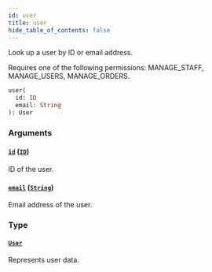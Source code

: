 ```yaml
---
id: user
title: user
hide_table_of_contents: false
---
```


Look up a user by ID or email address.

Requires one of the following permissions: MANAGE_STAFF, MANAGE_USERS, MANAGE_ORDERS.

```graphql
user(
  id: ID
  email: String
): User
```

### Arguments

#### [`id`](#) ([`ID`](../../../developer/api-reference/scalars/id))

ID of the user.

#### [`email`](#) ([`String`](../../../developer/api-reference/scalars/string))

Email address of the user.

### Type

#### [`User`](../../../developer/api-reference/objects/user)

Represents user data.

